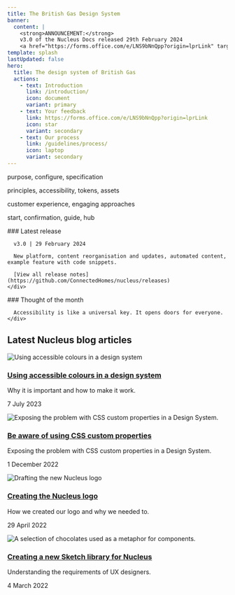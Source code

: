 ```yaml
---
title: The British Gas Design System
banner:
  content: |
    <strong>ANNOUNCEMENT:</strong>
    v3.0 of the Nucleus Docs released 29th February 2024
    <a href="https://forms.office.com/e/LNS9bNnQpp?origin=lprLink" target="_blank" rel="noopener noreferrer">Send us feedback <svg aria-hidden="true" class="astro-gbqdos4t astro-c6vsoqas" width="16" height="16" viewBox="0 0 24 24" fill="currentColor" style="--sl-icon-size: 1em;" data-astro-source-file="/Users/drew/Projects/nucleus-docs/node_modules/@astrojs/starlight/user-components/Icon.astro" data-astro-source-loc="16:2"><path d="M19.33 10.18a1 1 0 0 1-.77 0 1 1 0 0 1-.62-.93l.01-1.83-8.2 8.2a1 1 0 0 1-1.41-1.42l8.2-8.2H14.7a1 1 0 0 1 0-2h4.25a1 1 0 0 1 1 1v4.25a1 1 0 0 1-.62.93Z"></path><path d="M11 4a1 1 0 1 1 0 2H7a1 1 0 0 0-1 1v10a1 1 0 0 0 1 1h10a1 1 0 0 0 1-1v-4a1 1 0 1 1 2 0v4a3 3 0 0 1-3 3H7a3 3 0 0 1-3-3V7a3 3 0 0 1 3-3h4Z"></path></svg></a>
template: splash
lastUpdated: false
hero:
  title: The design system of British Gas
  actions:
    - text: Introduction
      link: /introduction/
      icon: document
      variant: primary
    - text: Your feedback
      link: https://forms.office.com/e/LNS9bNnQpp?origin=lprLink
      icon: star
      variant: secondary
    - text: Our process
      link: /guidelines/process/
      icon: laptop
      variant: secondary
---
```



<CardGrid>
  <SignPost title="Components" href="/components/ns-accordion">
    <p>purpose, configure, specification</p>
  </SignPost>

  <SignPost title="Guidelines" href="/guidelines/accessibility/">
    <p>principles, accessibility, tokens, assets</p>
  </SignPost>

  <SignPost title="Patterns" href="/patterns/asking-for-information/">
    <p>customer experience, engaging approaches</p>
  </SignPost>

  <SignPost title="Page types" href="/page-types/article/">
    <p>start, confirmation, guide, hub</p>
  </SignPost>
</CardGrid>

<HeroAction actions={frontmatter.hero.actions} />

<CardGrid>
  <div class="note">
    <div class="release">
      ### Latest release

      v3.0 | 29 February 2024

      New platform, content reorganisation and updates, automated content, example feature with code snippets.

      [View all release notes](https://github.com/ConnectedHomes/nucleus/releases)
    </div>
  </div>
  <div class="note">
    <div class="thought">
      ### Thought of the month

      Accessibility is like a universal key. It opens doors for everyone.
    </div>
  </div>
</CardGrid>

## Latest Nucleus blog articles

<div class="blog" role="list">
  <div class="card" role="listitem">
    <div class="media">
      <img src="https://blog.nucleus.design/a11y-colours-in-design-systems/a11ycolours.jpg" alt="Using accessible colours in a design system" />
    </div>
    <div class="body">
      <h3><a href="https://blog.nucleus.design/a11y-colours-in-design-systems/">Using accessible colours in a design system</a></h3>
      <p>Why it is important and how to make it work.</p>
      <p>7 July 2023</p>
    </div>
  </div>
  <div class="card" role="listitem">
    <div class="media">
      <img src="https://blog.nucleus.design/be-aware-of-css-custom-properties/css-custom-properties.jpg" alt="Exposing the problem with CSS custom properties in a Design System." />
    </div>
    <div class="body">
      <h3><a href="https://blog.nucleus.design/be-aware-of-css-custom-properties/">Be aware of using CSS custom properties</a></h3>
      <p>Exposing the problem with CSS custom properties in a Design System.</p>
      <p>1 December 2022</p>
    </div>
  </div>
  <div class="card" role="listitem">
    <div class="media">
      <img src="https://blog.nucleus.design/creating-the-nucleus-logo/nucleus-logo-drafting.jpg" alt="Drafting the new Nucleus logo" />
    </div>
    <div class="body">
      <h3><a href="https://blog.nucleus.design/creating-the-nucleus-logo/">Creating the Nucleus logo</a></h3>
      <p>How we created our logo and why we needed to.</p>
      <p>29 April 2022</p>
    </div>
  </div>
  <div class="card" role="listitem">
    <div class="media">
      <img src="https://blog.nucleus.design/creating-a-new-sketch-library-for-nucleus/box-of-chocolates.jpg" alt="A selection of chocolates used as a metaphor for components." />
    </div>
    <div class="body">
      <h3><a href="https://blog.nucleus.design/creating-a-new-sketch-library-for-nucleus/">Creating a new Sketch library for Nucleus</a></h3>
      <p>Understanding the requirements of UX designers.</p>
      <p>4 March 2022</p>
    </div>
  </div>
</div>

<footer class="endpage">
</footer>
